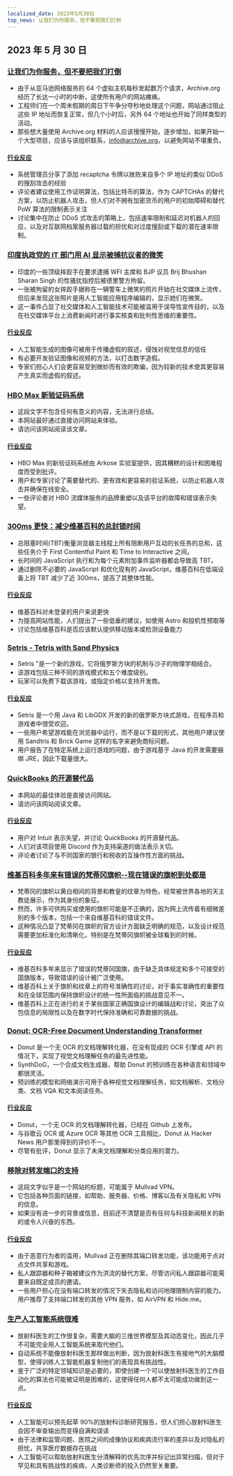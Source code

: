 ```yaml
---
localized_date: 2023年5月30日
top_news: 让我们为你服务，但不要把我们打倒
---
```




## 2023 年 5 月 30 日

### [让我们为你服务，但不要把我们打倒](https://blog.archive.org/2023/05/29/let-us-serve-you-but-dont-bring-us-down/)

- 由于从亚马逊网络服务的 64 个虚拟主机每秒发起数万个请求，Archive.org 经历了长达一小时的中断，这使所有用户的网站瘫痪。
- 工程师们在一个周末假期的周日下午争分夺秒地处理这个问题，网站通过阻止这些 IP 地址而恢复正常，但几个小时后，另外 64 个地址也开始了同样类型的活动。
- 那些想大量使用 Archive.org 材料的人应该慢慢开始，逐步增加，如果开始一个大型项目，应该与该组织联系，info@archive.org，以避免网站不堪重负。

#### [行业反应](http://news.ycombinator.com/item?id=36110527)

- 系统管理员分享了添加 recaptcha 令牌以挫败来自多个 IP 地址的类似 DDoS 的搜刮攻击的经验
- 评论者建议使用工作证明算法，包括比特币的算法，作为 CAPTCHAs 的替代方案，以防止机器人攻击，但人们对不拥有加密货币的用户的初始障碍和替代 PoW 算法的限制表示关注
- 讨论集中在防止 DDoS 式攻击的策略上，包括速率限制和延迟对机器人的回应，以及对互联网档案服务器过载的担忧和对过度搜刮或下载的潜在速率限制。

### [印度执政党的 IT 部门用 AI 显示被捕抗议者的微笑](https://www.altnews.in/wrestlers-detained-in-delhi-ai-image-of-smiling-vinesh-sangeeta-phogat-viral/)

- 印度的一些顶级摔跤手在要求逮捕 WFI 主席和 BJP 议员 Brij Bhushan Sharan Singh 的性骚扰指控后被德里警方拘留。
- 一张被拘留的女摔跤手据称在一辆警车上微笑的照片开始在社交媒体上流传，但后来发现这张照片是用人工智能应用程序编辑的，显示她们在微笑。
- 这一事件凸显了社交媒体和人工智能技术可能被滥用于误导性宣传目的，以及在社交媒体平台上消费新闻时进行事实核查和批判性思维的重要性。

#### [行业反应](http://news.ycombinator.com/item?id=36113551)

- 人工智能生成的图像可被用于传播虚假的叙述，侵蚀对视觉信息的信任
- 有必要开发验证图像和视频的方法，以打击数字造假。
- 专家们担心人们会更容易受到微妙而有效的欺骗，因为较新的技术使其更容易产生真实而虚假的叙述。

### [HBO Max 新验证码系统](https://twitter.com/wondermeg_/status/1662454909353033730)

- 这段文字不包含任何有意义的内容，无法进行总结。
- 本网站最好通过直接访问网站来体验。
- 请访问该网站阅读该文章。

#### [行业反应](http://news.ycombinator.com/item?id=36118707)

- HBO Max 的新验证码系统由 Arkose 实验室提供，因其糟糕的设计和困难程度而受到批评。
- 用户和专家讨论了需要替代的、更有效和更容易的验证系统，以防止机器人攻击并确保在线安全。
- 一些评论者对 HBO 流媒体服务的品牌重塑以及该平台的故障和错误表示失望。

### [300ms 更快：减少维基百科的总封锁时间](https://www.nray.dev/blog/300ms-faster-reducing-wikipedias-total-blocking-time/)

- 总阻塞时间(TBT)衡量浏览器主线程上所有阻断用户互动的长任务的总和，这些任务介于 First Contentful Paint 和 Time to Interactive 之间。
- 长时间的 JavaScript 执行和为每个元素附加事件监听器都会导致高 TBT。
- 通过删除不必要的 JavaScript 和优化现有的 JavaScript，维基百科在低端设备上将 TBT 减少了近 300ms，提高了其整体性能。

#### [行业反应](http://news.ycombinator.com/item?id=36113430)

- 维基百科对未登录的用户来说更快
- 为提高网站性能，人们提出了一些低垂的建议，如使用 Astro 和投机性预取等
- 讨论包括维基百科是否应该默认提供移动版本或检测设备能力

### [Setris - Tetris with Sand Physics](https://mslivo.itch.io/setris)

- Setris "是一个新的游戏，它将俄罗斯方块的机制与沙子的物理学相结合。
- 该游戏包括三种不同的游戏模式和五个难度级别。
- 玩家可以免费下载该游戏，或指定价格以支持开发商。

#### [行业反应](http://news.ycombinator.com/item?id=36118470)

- Setris 是一个用 Java 和 LibGDX 开发的新的俄罗斯方块式游戏，在程序员和游戏者中很受欢迎。
- 一些用户希望游戏能在浏览器中运行，而不是以下载的形式，其他用户建议使用 Sandtris 和 Brick Game 这样的名字来避免商标问题。
- 用户报告了在特定系统上运行游戏的问题，由于游戏基于 Java 的开发需要捆绑 JRE，因此下载量很大。

### [QuickBooks 的开源替代品](https://bigcapital.ly)

- 本网站的最佳体验是直接访问网站。
- 请访问该网站阅读文章。

#### [行业反应](http://news.ycombinator.com/item?id=36118990)

- 用户对 Intuit 表示失望，并讨论 QuickBooks 的开源替代品。
- 人们对该项目使用 Discord 作为支持渠道的做法表示关切。
- 评论者讨论了与不同国家的银行和税收的互操作性方面的挑战。

### [维基百科多年来有错误的梵蒂冈旗帜--现在错误的旗帜到处都是](https://www.catholicnewsagency.com/news/254032/wikipedia-had-the-wrong-vatican-city-flag-for-years-now-incorrect-flags-are-everywhere)

- 梵蒂冈的旗帜以黄白相间的背景和教皇的纹章为特色，经常被世界各地的天主教徒展示，作为其身份的象征。
- 然而，许多可供购买或使用的旗帜可能是不正确的，因为网上流传着有细微差别的多个版本，包括一个来自维基百科的错误文件。
- 这种情况凸显了梵蒂冈在旗帜的官方设计方面缺乏明确的规范，以及设计规范需要更加标准化和清晰化，特别是在梵蒂冈旗帜被全球看到的时候。

#### [行业反应](http://news.ycombinator.com/item?id=36114896)

- 维基百科多年来显示了错误的梵蒂冈国旗，由于缺乏具体规定和多个可接受的国旗版本，导致错误的设计被广泛使用。
- 维基百科上关于旗帜和纹章上的符号准确性的讨论，对于事实准确性的重要性和在全球范围内保持旗帜设计的统一性所面临的挑战意见不一。
- 维基百科上正在进行的关于某些国家正确国旗设计的编辑战和讨论，突出了众包信息的局限性以及在数字时代保持准确和可靠数据的挑战。

### [Donut: OCR-Free Document Understanding Transformer](https://github.com/clovaai/donut)

- Donut 是一个无 OCR 的文档理解转化器，在没有现成的 OCR 引擎或 API 的情况下，实现了视觉文档理解任务的最先进性能。
- SynthDoG，一个合成文档生成器，帮助 Donut 的预训练在各种语言和领域中都很灵活。
- 预训练的模型和网络演示可用于各种视觉文档理解任务，如文档解析、文档分类、文档 VQA 和文本阅读任务。

#### [行业反应](http://news.ycombinator.com/item?id=36111878)

- Donut，一个无 OCR 的文档理解转化器，已经在 Github 上发布。
- 与谷歌云 OCR 或 Azure OCR 等其他 OCR 工具相比，Donut 从 Hacker News 用户那里得到的评价不一。
- 尽管有批评，Donut 显示了未来文档理解和分类应用的潜力。

### [移除对转发端口的支持](https://mullvad.net/en/blog/2023/5/29/removing-the-support-for-forwarded-ports/)

- 这段文字似乎是一个网站的标题，可能属于 Mullvad VPN。
- 它包括各种页面的链接，如帮助、服务器、价格、博客以及有关隐私和 VPN 的信息。
- 如果没有进一步的背景或信息，目前还不清楚是否有任何与科技新闻相关的新的或令人兴奋的东西。

#### [行业反应](http://news.ycombinator.com/item?id=36113215)

- 由于恶意行为者的滥用，Mullvad 正在删除其端口转发功能，该功能用于点对点文件共享和游戏。
- 私人跟踪器和种子箱被建议作为洪流的替代方案，尽管访问私人跟踪器可能需要来自既定成员的邀请。
- 一些用户担心在没有端口转发的情况下失去隐私和访问地理限制内容的能力。用户推荐了支持端口转发的其他 VPN 服务，如 AirVPN 和 Hide.me。

### [生产人工智能系统很难](https://methexis.substack.com/p/production-ai-systems-are-really)

- 放射科医生的工作很复杂，需要大脑的三维世界模型及其动态变化，因此几乎不可能完全用人工智能系统来取代他们。
- 自动系统不能像放射科医生那样做出判断，因为放射科医生有接地气的大脑模型，使得训练人工智能机器复制他们的表现具有挑战性。
- 鉴于广泛的特定领域知识是必要的，即使创建一个可以使放射科医生的工作自动化的算法也可能被证明是困难的，这使得任何人都不太可能成功做到这一点。

#### [行业反应](http://news.ycombinator.com/item?id=36111596)

- 人工智能可以预先起草 90%的放射科诊断研究报告，但人们担心放射科医生会因不审查输出而变得自满和误读
- 由于法律和监管问题、医院之间的成像协议和疾病流行率的差异以及对隐私的担忧，共享医疗数据存在挑战
- 人工智能可以帮助放射科医生分清解释的优先次序并标记出异常扫描，但对于罕见和具有挑战性的疾病，人类诊断师的投入仍然至关重要。


